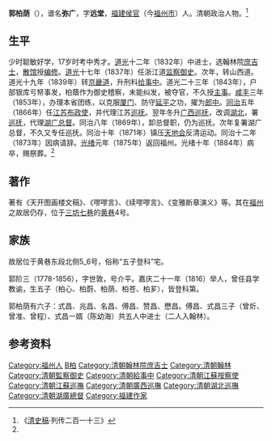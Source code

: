 '''郭柏荫'''（{{bd|1807年||1884年|catIdx=G郭}}），谱名'''弥广'''，字'''远堂'''，[[福建|福建]][[侯官|侯官]]（今[[福州市|福州市]]）人。清朝政治人物。<ref name="清史稿">《[[清史稿|清史稿]]·列传二百一十三》</ref>

==生平==
少时聪敏好学，17岁时考中秀才。[[道光|道光]]十二年（1832年）中进士，选翰林院[[庶吉士|庶吉士]]，[[散馆|散馆]]授[[编修|编修]]。[[道光|道光]]十七年（1837年）任浙江道[[监察御史|监察御史]]。次年，转山西道。道光十九年（1839年）转[[京畿道|京畿道]]，升刑科[[给事中|给事中]]。道光二十三年（1843年），户部银库亏帑事发，柏蔭作为御史稽察，未能纠发，被夺官，不久授[[主事|主事]]。[[咸丰_(年号)|咸丰]]三年（1853年），办理本省团练，以克服[[厦门|厦门]]、防守[[延平區|延平]]之功，擢为[[郎中|郎中]]。[[同治|同治]]五年（1866年）任[[江苏|江苏]][[布政使|布政使]]，并代理江苏[[巡抚|巡抚]]。翌年冬升[[广西|广西]][[巡抚|巡抚]]，改调[[湖北|湖北]]，署[[巡抚|巡抚]]，代理[[湖广总督|湖广总督]]。同治八年（1869年），卸总督职，仍为巡抚。次年复署湖广总督，不久又专任巡抚。同治十年（1871年）镇压[[天地会|天地会]]反清运动。同治十二年（1873年）因病请辞。[[光绪|光绪]]元年（1875年）返回福州。光绪十年（1884年）病卒，赐祭葬。<ref name="清史稿" />

==著作==
著有《天开图画楼文稿》、《嘐嘐言》、《续嘐嘐言》、《变雅断章演义》等。其在[[福州|福州]]之故居仍存，位于[[三坊七巷|三坊七巷]]的[[黄巷|黄巷]]4号。

== 家族 ==
故居位于黄巷东段北侧5_6号，俗称“五子登科”宅。

郭阶三（1778-1856），字世敦，号介平。嘉庆二十一年（1816）举人，曾任县学教谕，生五子（柏心、柏蔚、柏荫、柏苍、柏芗），皆登科第。

郭柏荫有六子：式昌、兆昌、名昌、傅昌、赞昌、懋昌。傅昌、式昌三子（曾炘、曾准、曾程）、式昌一婿（陈幼海）共五人中进士（二人入翰林）。

==参考资料==
{{reflist}}

{{道光十二年壬辰恩科殿試金榜}}

{{Authority control}}

{{DEFAULTSORT:Guo郭}}
[[Category:福州人|Category:福州人]]
[[Category:郭姓|B柏]]
[[Category:清朝翰林院庶吉士|Category:清朝翰林院庶吉士]]
[[Category:清朝翰林|Category:清朝翰林]]
[[Category:清朝監察御史|Category:清朝監察御史]]
[[Category:清朝給事中|Category:清朝給事中]]
[[Category:清朝江蘇按察使|Category:清朝江蘇按察使]]
[[Category:清朝江蘇巡撫|Category:清朝江蘇巡撫]]
[[Category:清朝廣西巡撫|Category:清朝廣西巡撫]]
[[Category:清朝湖北巡撫|Category:清朝湖北巡撫]]
[[Category:清朝湖廣總督|Category:清朝湖廣總督]]
[[Category:福建作家|Category:福建作家]]